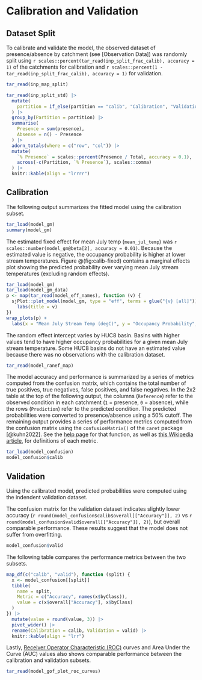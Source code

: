 # Calibration and Validation

## Dataset Split

To calibrate and validate the model, the observed dataset of presence/absence by catchment (see [Observation Data]) was randomly split using `r scales::percent(tar_read(inp_split_frac_calib), accuracy = 1)` of the catchments for calibration and `r scales::percent(1 - tar_read(inp_split_frac_calib), accuracy = 1)` for validation.

```r
tar_read(inp_map_split)
```

```r
tar_read(inp_split_std) |> 
  mutate(
    partition = if_else(partition == "calib", "Calibration", "Validation")
  ) |> 
  group_by(Partition = partition) |> 
  summarise(
    Presence = sum(presence),
    Absense = n() - Presence
  ) |> 
  adorn_totals(where = c("row", "col")) |> 
  mutate(
    `% Presence` = scales::percent(Presence / Total, accuracy = 0.1),
    across(-c(Partition, `% Presence`), scales::comma)
  ) |> 
  knitr::kable(align = "lrrrr")
```

## Calibration

The following output summarizes the fitted model using the calibration subset.

```r
tar_load(model_gm)
summary(model_gm)
```

The estimated fixed effect for mean July temp (`mean_jul_temp`) was `r scales::number(model_gm@beta[2], accuracy = 0.01)`. Because the estimated value is negative, the occupancy probability is higher at lower stream temperatures. Figure @\ref(fig:calib-fixed) contains a marginal effects plot showing the predicted probability over varying mean July stream temperatures (excluding random effects).

```r
tar_load(model_gm)
tar_load(model_gm_data)
p <- map(tar_read(model_eff_names), function (v) {
  sjPlot::plot_model(model_gm, type = "eff", terms = glue("{v} [all]")) +
    labs(title = v)
})
wrap_plots(p) +
  labs(x = "Mean July Stream Temp (degC)", y = "Occupancy Probability", title = NULL)
```

The random effect intercept varies by HUC8 basin. Basins with higher values tend to have higher occupancy probabilities for a given mean July stream temperature. Some HUC8 basins do not have an estimated value because there was no observations with the calibration dataset.

```r
tar_read(model_ranef_map)
```

The model accuracy and performance is summarized by a series of metrics computed from the confusion matrix, which contains the total number of true positives, true negatives, false positives, and false negatives. In the 2x2 table at the top of the following output, the columns (`Reference`) refer to the observed condition in each catchment (`1` = presence, `0` = absence), while the rows (`Prediction`) refer to the predicted condition. The predicted probabilities were converted to presence/absence using a 50% cutoff. The remaining output provides a series of performance metrics computed from the confusion matrix using the `confusionMatrix()` of the `caret` package [@kuhn2022]. See the [help page](https://rdrr.io/cran/caret/man/confusionMatrix.html) for that function, as well as [this Wikipedia article](https://en.wikipedia.org/wiki/Confusion_matrix), for definitions of each metric. 

```r
tar_load(model_confusion)
model_confusion$calib
```

## Validation

Using the calibrated model, predicted probabilities were computed using the indendent validation dataset. 

The confusion matrix for the validation dataset indicates slightly lower accuracy (`r round(model_confusion$calib$overall[["Accuracy"]], 2)` vs `r round(model_confusion$valid$overall[["Accuracy"]], 2)`), but overall comparable performance. These results suggest that the model does not suffer from overfitting.

```r
model_confusion$valid
```
The following table compares the performance metrics between the two subsets.

```r
map_df(c("calib", "valid"), function (split) {
  x <- model_confusion[[split]]
  tibble(
    name = split,
    Metric = c("Accuracy", names(x$byClass)),
    value = c(x$overall["Accuracy"], x$byClass)
  )
}) |> 
  mutate(value = round(value, 3)) |> 
  pivot_wider() |> 
  rename(Calibration = calib, Validation = valid) |> 
  knitr::kable(align = "lrr")
```

Lastly, [Receiver Operator Characteristic (ROC)](https://en.wikipedia.org/wiki/Receiver_operating_characteristic) curves and Area Under the Curve (AUC) values also shows comparable performance between the calibration and validation subsets.

```r
tar_read(model_gof_plot_roc_curves)
```

